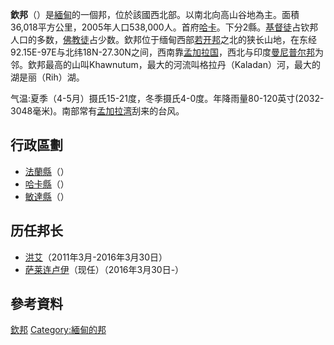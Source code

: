 {{Infobox settlement
<!-- See Template:Infobox settlement for additional fields and descriptions -->
|name                    = 欽邦<br>{{Script/shn-Mymr|ချင်းပြည်နယ်}}
|settlement_type         = [[緬甸行政區劃|邦]]
|translit_lang1          = [[緬甸語委轉寫系統|轉寫]]
|translit_lang1_type     = [[緬甸語|緬甸語]]
|translit_lang1_info     = {{lang|my-Latn|hkyang: pranynai}}
|image_skyline           = 
|image_alt               = 
|image_caption           = 
|image_flag              = Flag of Chin State.svg
|flag_alt                = 
|nickname                = 
|motto                   = 
|image_map               = Chin State in Myanmar.svg
|mapsize                 = 200px
|map_alt                 = 
|map_caption             = 欽邦在緬甸的位置
|pushpin_map             = <!-- Burma -->
|pushpin_label_position  = 
|pushpin_map_alt         = 
|pushpin_map_caption     = 
|coordinates             = {{coord|22|0|N|93|30|E|region:MM_type:adm1st|display=inline,title}}
|coor_pinpoint           = 
|coordinates_footnotes   = 
|subdivision_type        = 國家
|subdivision_name        = {{RUM}}
|subdivision_type1       = 地區
|subdivision_name1       = 西緬甸
|established_title       = 
|established_date        = 
|seat_type               = 首府
|seat                    = [[哈卡_(緬甸)|哈卡]]
|government_footnotes    = 
|leader_party            = [[全國民主聯盟|全國民主聯盟]]
|leader_title            = 首席部長
|leader_name             = [[萨莱连卢伊|萨莱连卢伊]]
|leader_title1 = 內閣
|leader_name1 = [[欽邦政府|欽邦政府]]
|leader_title3 = [[高等法院|高等法院]]
|leader_name3 = 欽邦高等法院
|unit_pref               = Metric<!-- or US or UK -->
|area_footnotes          = <ref name=cp>{{cite web | url=http://www.citypopulation.de/Myanmar.html | title=Union of Myanmar | accessdate=2009-04-10 | publisher=City Population | archive-date=2018-12-25 | archive-url=https://web.archive.org/web/20181225134746/http://www.citypopulation.de/Myanmar.html%20 | dead-url=no }}</ref>
|area_total_km2          = 36018.8
|area_rank = 9
|area_note               = 
|elevation_footnotes     = 
|elevation_m             = 
|population_total        = 478,801
|population_as_of        = 2014
|population_footnotes    = <ref name="census-2014">{{cite book|title=Census Report|publisher=Ministry of Immigration and Population|location=Naypyitaw|date=May 2015|series=The 2014 Myanmar Population and Housing Census|volume=2|pages=17|url=https://drive.google.com/file/d/0B067GBtstE5TeUlIVjRjSjVzWlk/view|access-date=2019-01-18|archive-date=2019-05-07|archive-url=https://web.archive.org/web/20190507224807/https://drive.google.com/file/d/0B067GBtstE5TeUlIVjRjSjVzWlk/view|dead-url=no}}</ref>
|population_density_km2  = auto
|population_rank = 14
|population_demonym      = 
|population_note         = 
|demographics_type1      = 人口統計
|demographics1_footnotes = <!-- for references: use <ref> tags -->
|demographics1_title1    = 民族
|timezone1               = [[緬甸標準時間|MST]]
|utc_offset1             = +06:30
|postal_code_type        = 
|postal_code             = 
|area_code               = 
|area_code_type          = 
|iso_code                = 
|website                 = <!-- [http://www.example.com example.com] -->
|footnotes               = 
|leader_title2           = 立法機構
|leader_name2            = [[欽邦議會|欽邦議會]]
|demographics1_info1     = [[欽族|欽族]]
|demographics1_title2    = 宗教
|demographics1_info2     = [[基督教|基督教]] 85.4%<br> [[上座部佛教|上座部佛教]] 13.0%<br> [[Pau_Cin_Hau|Laipian]] 1.1%<br> [[泛靈論|泛靈論]] 0.4%<br> [[伊斯蘭教|伊斯蘭教]] 0.1%
| blank_name_sec2                 = [[人類發展指數|HDI]] (2015)
| blank_info_sec2                 = 0.556<ref name="GlobalDataLab">{{Cite web|url=https://hdi.globaldatalab.org/areadata/shdi/|title=Sub-national HDI - Area Database - Global Data Lab|website=hdi.globaldatalab.org|language=en|access-date=2018-09-13|archive-date=2018-09-23|archive-url=https://web.archive.org/web/20180923120638/https://hdi.globaldatalab.org/areadata/shdi/|dead-url=no}}</ref><br/>{{color|#FFA500|中}}
}}
'''欽邦'''（{{lang-my|ချင်းပြည်နယ်‌}}）是[[緬甸|緬甸]]的一個邦，位於該國西北部。以南北向高山谷地為主。面積36,018平方公里，2005年人口538,000人。首府[[哈卡_(缅甸)|哈卡]]。下分2縣。[[基督徒|基督徒]]占钦邦人口的多数，[[佛教徒|佛教徒]]占少数。欽邦位于缅甸西部[[若开邦|若开邦]]之北的狭长山地，在东经92.15E-97E与北纬18N-27.30N之间，西南靠[[孟加拉国|孟加拉国]]，西北与印度[[曼尼普尔邦|曼尼普尔邦]]为邻。欽邦最高的山叫Khawnutum，最大的河流叫格拉丹（Kaladan）河，最大的湖是丽（Rih）湖。

气温:夏季（4-5月）摄氏15-21度，冬季摄氏4-0度。年降雨量80-120英寸(2032-3048毫米)。南部常有[[孟加拉湾|孟加拉湾]]刮来的台风。

==行政區劃==
*[[法蘭縣|法蘭縣]]（{{Script/shn-Mymr|ဖလမ်းခရိုင်}}）
*[[哈卡縣|哈卡縣]]（{{Script/shn-Mymr|ဟားခါးခရိုင်}}）
*[[敏達縣|敏達縣]]（{{Script/shn-Mymr|မင်းတပ်ခရိုင်}}）

==历任邦长==
* [[洪艾|洪艾]]（2011年3月-2016年3月30日）
* [[萨莱连卢伊|萨莱连卢伊]]（现任）（2016年3月30日-）

==參考資料==
{{reflist}}

{{欽邦行政區劃|state=collapsed}}
{{缅甸行政区划}}
{{UNPO}}

[[Category:欽邦|]]
[[Category:緬甸的邦|Category:緬甸的邦]]